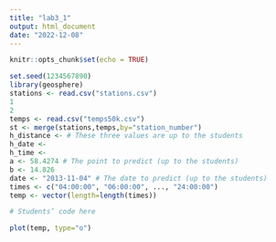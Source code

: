 ```yaml
---
title: "lab3_1"
output: html_document
date: "2022-12-08"
---
```


```r
knitr::opts_chunk$set(echo = TRUE)
```


```r
set.seed(1234567890)
library(geosphere)
stations <- read.csv("stations.csv")
1
2
temps <- read.csv("temps50k.csv")
st <- merge(stations,temps,by="station_number")
h_distance <- # These three values are up to the students
h_date <-
h_time <-
a <- 58.4274 # The point to predict (up to the students)
b <- 14.826
date <- "2013-11-04" # The date to predict (up to the students)
times <- c("04:00:00", "06:00:00", ..., "24:00:00")
temp <- vector(length=length(times))

# Students’ code here

plot(temp, type="o")

```

